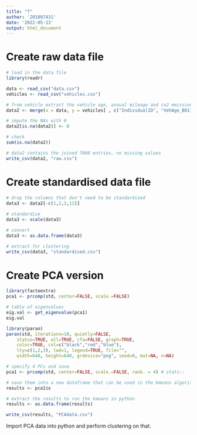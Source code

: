 ```yaml
---
title: "f"
author: '201097431'
date: '2022-05-13'
output: html_document
---
```


# Create raw data file 

```r
# load in the data file 
library(readr)

data <- read_csv("data.csv")
vehicles <- read_csv("vehicles.csv")

# from vehicle extract the vehicle age, annual mileage and co2 emissions
data2 <- merge(x = data, y = vehicles[ , c("IndividualID", "VehAge_B01ID", "VehCO2Tax2008_B01ID",    "VehAnMileage_B01ID", "VehWeekMileage_B01ID", "VehComMile_B01ID")], by = "IndividualID", all.x=TRUE)

# impute the NAs with 0 
data2[is.na(data2)] <- 0

# check
sum(is.na(data2))

# data2 contains the joined 7000 entries, no missing values
write_csv(data2, "raw.csv")
```


# Create standardised data file

```r
# drop the columns that don't need to be standardised
data3 <- data2[-c(1,2,3,11)]
            
# standardise
data3 <- scale(data3)

# convert
data3 <- as.data.frame(data3)

# extract for clustering
write_csv(data3, "standardised.csv")
```

# Create PCA version

```r
library(factoextra)
pca1 <- prcomp(std, center=FALSE, scale.=FALSE)

# table of eigenvalues
eig.val <- get_eigenvalue(pca1)
eig.val

library(paran)
paran(std, iterations=10, quietly=FALSE,
    status=TRUE, all=TRUE, cfa=FALSE, graph=TRUE,
    color=TRUE, col=c("black","red","blue"),
    lty=c(1,2,3), lwd=1, legend=TRUE, file="",
    width=640, height=640, grdevice="png", seed=0, mat=NA, n=NA)

# specify 4 PCs and save
pca1 <- prcomp(std, center=FALSE, scale.=FALSE, rank. = 4) # stats::

# save them into a new dataframe that can be used in the kmeans algorithm
results <- pca1$x

# extract the results to run the kmeans in python
results <- as.data.frame(results)

write_csv(results, "PCAdata.csv")
```

Import PCA data into python and perform clustering on that.

